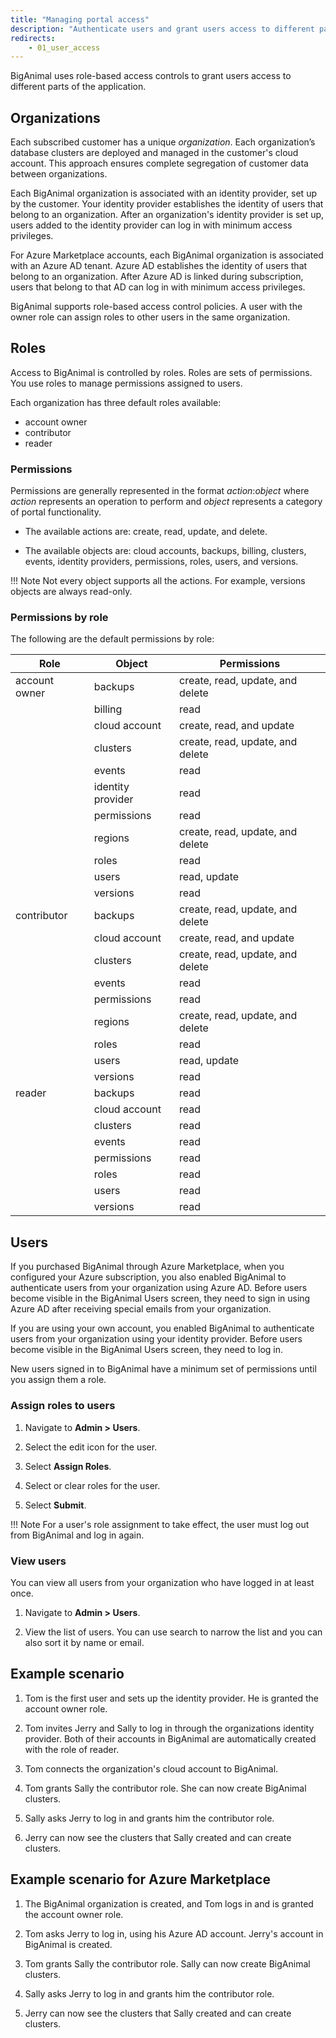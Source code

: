 ```yaml
---
title: "Managing portal access"
description: "Authenticate users and grant users access to different parts of the application"
redirects:
    - 01_user_access
---
```



BigAnimal uses role-based access controls to grant users access to different parts of the application.

## Organizations

Each subscribed customer has a unique *organization*. Each organization’s database clusters are deployed and managed in the customer's cloud account. This approach ensures complete segregation of customer data between organizations.

Each BigAnimal organization is associated with an identity provider, set up by the customer. Your identity provider establishes the identity of users that belong to an organization. After an organization's identity provider is set up, users added to the identity provider can log in with minimum access privileges.

For Azure Marketplace accounts, each BigAnimal organization is associated with an Azure AD tenant. Azure AD establishes the identity of users that belong to an organization. After Azure AD is linked during subscription, users that belong to that AD can log in with minimum access privileges.

BigAnimal supports role-based access control policies. A user with the owner role can assign roles to other users in the same organization.

## Roles

Access to BigAnimal is controlled by roles. Roles are sets of permissions. You use roles to manage permissions assigned to users.

Each organization has three default roles available:

-   account owner
-   contributor
-   reader


### Permissions

Permissions are generally represented in the format *action*:*object* where *action* represents an operation to perform and *object* represents a category of portal functionality.

-   The available actions are: create, read, update, and delete.

-   The available objects are: cloud accounts, backups, billing, clusters, events, identity providers, permissions, roles, users, and versions.

!!! Note
    Not every object supports all the actions. For example, versions objects are always read-only.

### Permissions by role

The following are the default permissions by role:

| Role          | Object            | Permissions |
| ------------- | ----------------- | ----------- |
| account owner | backups           | create, read, update, and delete |
|               | billing           | read                             |
|               | cloud account     | create, read, and update         |
|               | clusters          | create, read, update, and delete |
|               | events            | read                             |
|               | identity provider | read                             |
|               | permissions       | read                             |
|               | regions           | create, read, update, and delete | 
|               | roles             | read                             |
|               | users             | read, update                     |
|               | versions          | read                             |
| contributor   | backups           | create, read, update, and delete |
|               | cloud account     | create, read, and update         |
|               | clusters          | create, read, update, and delete |
|               | events            | read                             |
|               | permissions       | read                             |
|               | regions           | create, read, update, and delete |
|               | roles             | read                             |
|               | users             | read, update                     |
|               | versions          | read                             |
| reader        | backups           | read                             |
|               | cloud account     | read                             |
|               | clusters          | read                             |
|               | events            | read                             |
|               | permissions       | read                             |
|               | roles             | read                             |
|               | users             | read                             |
|               | versions          | read                             |

## Users

If you purchased BigAnimal through Azure Marketplace, when you configured your Azure subscription, you also enabled BigAnimal to authenticate users from your organization using Azure AD. Before users become visible in the BigAnimal Users screen, they need to sign in using Azure AD after receiving special emails from your organization.

If you are using your own account, you enabled BigAnimal to authenticate users from your organization using your identity provider. Before users become visible in the BigAnimal Users screen, they need to log in.

New users signed in to BigAnimal have a minimum set of permissions until you assign them a role.

### Assign roles to users

1.  Navigate to **Admin > Users**.

2.  Select the edit icon for the user.

3.  Select **Assign Roles**.

4.  Select or clear roles for the user.

5.  Select **Submit**.

!!! Note
    For a user's role assignment to take effect, the user must log out from BigAnimal and log in again.

### View users

You can view all users from your organization who have logged in at least once.

1.  Navigate to **Admin > Users**.

2.  View the list of users. You can use search to narrow the list and you can also sort it by name or email.

## Example scenario

1.  Tom is the first user and sets up the identity provider. He is granted the account owner role.

2.  Tom invites Jerry and Sally to log in through the organizations identity provider. Both of their accounts in BigAnimal are automatically created with the role of reader.

3. Tom connects the organization's cloud account to BigAnimal.

3.  Tom grants Sally the contributor role. She can now create BigAnimal clusters.

4.  Sally asks Jerry to log in and grants him the contributor role.

5.  Jerry can now see the clusters that Sally created and can create clusters.

## Example scenario for Azure Marketplace

1.  The BigAnimal organization is created, and Tom logs in and is granted the account owner role.

2.  Tom asks Jerry to log in, using his Azure AD account. Jerry's account in BigAnimal is created.

3.  Tom grants Sally the contributor role. Sally can now create BigAnimal clusters.

4.  Sally asks Jerry to log in and grants him the contributor role.

5.  Jerry can now see the clusters that Sally created and can create clusters.

